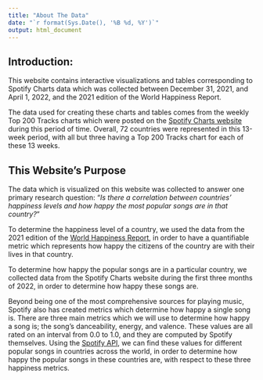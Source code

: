 ```yaml
---
title: "About The Data"
date: "`r format(Sys.Date(), '%B %d, %Y')`"
output: html_document
---
```

<style type="text/css">
.navbar {
  background-color:#1db954;
}
.main-container {
  max-width: 1600px;
  font-size: 16px;
  margin-left: auto;
  margin-right: auto;
}
</style>

## Introduction: 

This website contains interactive visualizations and tables corresponding to Spotify Charts data which was collected between December 31, 2021, and April 1, 2022, and the 2021 edition of the World Happiness Report.

The data used for creating these charts and tables comes from the weekly Top 200 Tracks charts which were posted on the [Spotify Charts website](https://spotifycharts.com/regional/global/daily/latest) during this period of time. Overall, 72 countries were represented in this 13-week period, with all but three having a Top 200 Tracks chart for each of these 13 weeks.

## This Website's Purpose

The data which is visualized on this website was collected to answer one primary research question: "*Is there a correlation between countries' happiness levels and how happy the most popular songs are in that country?*" 

To determine the happiness level of a country, we used the data from the 2021 edition of the [World Happiness Report](https://worldhappiness.report/ed/2021/), in order to have a quantifiable metric which represents how happy the citizens of the country are with their lives in that country.

To determine how happy the popular songs are in a particular country, we collected data from the Spotify Charts website during the first three months of 2022, in order to determine how happy these songs are.

Beyond being one of the most comprehensive sources for playing music, Spotify also has created metrics which determine how happy a single song is. There are three main metrics which we will use to determine how happy a song is; the song's danceability, energy, and valence. These values are all rated on an interval from 0.0 to 1.0, and they are computed by Spotify themselves. Using the [Spotify API](https://developer.spotify.com/documentation/web-api/reference/#/operations/get-audio-features), we can find these values for different popular songs in countries across the world, in order to determine how happy the popular songs in these countries are, with respect to these three happiness metrics.
